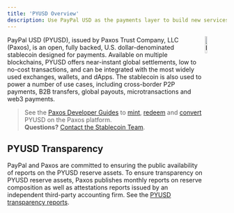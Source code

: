 ```yaml
---
title: 'PYUSD Overview'
description: Use PayPal USD as the payments layer to build new services and products on public blockchains.
---
```



<img src="/images/pyusd_logo.png" alt="PYUSD" align="right" width="10%" />

PayPal USD (PYUSD), issued by Paxos Trust Company, LLC (Paxos), is an open, fully backed, U.S. dollar-denominated stablecoin designed for payments.
Available on multiple blockchains, PYUSD offers near-instant global settlements, low to no-cost transactions, and can be integrated with the most widely used exchanges, wallets, and dApps.
The stablecoin is also used to power a number of use cases, including cross-border P2P payments, B2B transfers, global payouts, microtransactions and web3 payments.

> See the [Paxos Developer Guides](/) to [mint](/guides/developer/mint), [redeem](/guides/developer/redeem) and [convert](/guides/developer/convert) PYUSD on the Paxos platform.<br/>**Questions?** [Contact the Stablecoin Team](https://support.paxos.com).

## PYUSD Transparency

PayPal and Paxos are committed to ensuring the public availability of reports on the PYUSD reserve assets.
To ensure transparency on PYUSD reserve assets, Paxos publishes monthly reports on reserve composition as well as attestations reports issued by an independent third-party accounting firm. See the [PYUSD transparency reports](https://paxos.com/pyusd-transparency/).

